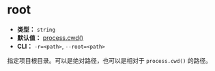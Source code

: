 # root

- **类型：** `string`
- **默认值：** [process.cwd()](https://nodejs.org/api/process.html#processcwd)
- **CLI：** `-r=<path>`, `--root=<path>`

指定项目根目录。可以是绝对路径，也可以是相对于 `process.cwd()` 的路径。
